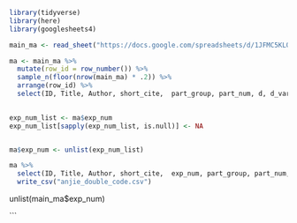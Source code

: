 
```r
library(tidyverse)
library(here)
library(googlesheets4)

main_ma <- read_sheet("https://docs.google.com/spreadsheets/d/1JFMC5KLQgddAGavGOUb2D3hFWJXeuc00jlF60tUww_k/edit?pli=1#gid=0" )
```

```r
ma <- main_ma %>% 
  mutate(row_id = row_number()) %>% 
  sample_n(floor(nrow(main_ma) * .2)) %>% 
  arrange(row_id) %>% 
  select(ID, Title, Author, short_cite,  part_group, part_num, d, d_var, d_se, extraction, exp_num) 
  

exp_num_list <- ma$exp_num
exp_num_list[sapply(exp_num_list, is.null)] <- NA


ma$exp_num <- unlist(exp_num_list)  

ma %>% 
  select(ID, Title, Author, short_cite,  exp_num, part_group, part_num, d, d_var, d_se, extraction) %>% 
  write_csv("anjie_double_code.csv")
```
unlist(main_ma$exp_num)

```

